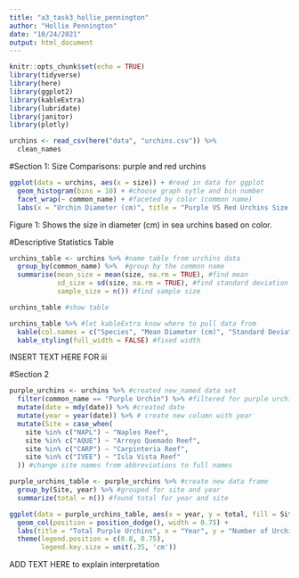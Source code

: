 ```yaml
---
title: "a3_task3_hollie_pennington"
author: "Hollie Pennington"
date: "10/24/2021"
output: html_document
---
```


```r
knitr::opts_chunk$set(echo = TRUE)
library(tidyverse)
library(here)
library(ggplot2)
library(kableExtra)
library(lubridate)
library(janitor)
library(plotly)
```

```r
urchins <- read_csv(here("data", "urchins.csv")) %>% 
  clean_names
```

#Section 1: Size Comparisons: purple and red urchins 

```r
ggplot(data = urchins, aes(x = size)) + #read in data for ggplot
  geom_histogram(bins = 10) + #choose graph sytle and bin number
  facet_wrap(~ common_name) + #faceted by color (common name)
  labs(x = "Urchin Diameter (cm)", title = "Purple VS Red Urchins Size Comparison") #labeled graph 
```
Figure 1: Shows the size in diameter (cm) in sea urchins based on color. 

#Descriptive Statistics Table 

```r
urchins_table <- urchins %>% #name table from urchins data
  group_by(common_name) %>%  #group by the common name 
  summarise(mean_size = mean(size, na.rm = TRUE), #find mean 
            sd_size = sd(size, na.rm = TRUE), #find standard deviation
            sample_size = n()) #find sample size 

urchins_table #show table 

urchins_table %>% #let kableExtra know where to pull data from 
  kable(col.names = c("Species", "Mean Diameter (cm)", "Standard Deviation (cm)", "Samlple Size (n)"), caption = "<b> Table 1 </b> Insert text") %>% #named columns and added caption
  kable_styling(full_width = FALSE) #fixed width 
```
INSERT TEXT HERE FOR iii

#Section 2

```r
purple_urchins <- urchins %>% #created new_named data set
  filter(common_name == "Purple Urchin") %>% #filtered for purple urchins
  mutate(date = mdy(date)) %>% #created date 
  mutate(year = year(date)) %>% # create new column with year 
  mutate(Site = case_when(
    site %in% c("NAPL") ~ "Naples Reef", 
    site %in% c("AQUE") ~ "Arroyo Quemado Reef",
    site %in% c("CARP") ~ "Carpinteria Reef",
    site %in% c("IVEE") ~ "Isla Vista Reef"
  )) #change site names from abbreviations to full names
```

```r
purple_urchins_table <- purple_urchins %>% #create new data frame
  group_by(Site, year) %>% #grouped for site and year
  summarize(total = n()) #found total for year and site 
```

```r
ggplot(data = purple_urchins_table, aes(x = year, y = total, fill = Site)) +
  geom_col(position = position_dodge(), width = 0.75) + 
  labs(title = "Total Purple Urchins", x = "Year", y = "Number of Urchins") + 
  theme(legend.position = c(0.8, 0.75), 
        legend.key.size = unit(.35, 'cm'))
```
ADD TEXT HERE to explain interpretation 